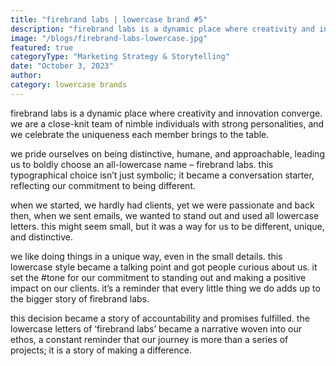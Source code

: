 ```yaml
---
title: "firebrand labs | lowercase brand #5"
description: "firebrand labs is a dynamic place where creativity and innovation converge. we are a close-knit team of nimble individuals with strong personalities, and we celebrate the uniqueness each member brings to the table."
image: "/blogs/firebrand-labs-lowercase.jpg"
featured: true
categoryType: "Marketing Strategy & Storytelling"
date: "October 3, 2023"
author:
category: lowercase brands
---
```


firebrand labs is a dynamic place where creativity and innovation converge. we are a close-knit team of nimble individuals with strong personalities, and we celebrate the uniqueness each member brings to the table.

we pride ourselves on being distinctive, humane, and approachable, leading us to boldly choose an all-lowercase name – firebrand labs. this typographical choice isn’t just symbolic; it became a conversation starter, reflecting our commitment to being different.

when we started, we hardly had clients, yet we were passionate and back then, when we sent emails, we wanted to stand out and used all lowercase letters. this might seem small, but it was a way for us to be different, unique, and distinctive.

we like doing things in a unique way, even in the small details. this lowercase style became a talking point and got people curious about us. it set the #tone for our commitment to standing out and making a positive impact on our clients. it’s a reminder that every little thing we do adds up to the bigger story of firebrand labs.

this decision became a story of accountability and promises fulfilled. the lowercase letters of ‘firebrand labs’ became a narrative woven into our ethos, a constant reminder that our journey is more than a series of projects; it is a story of making a difference.
